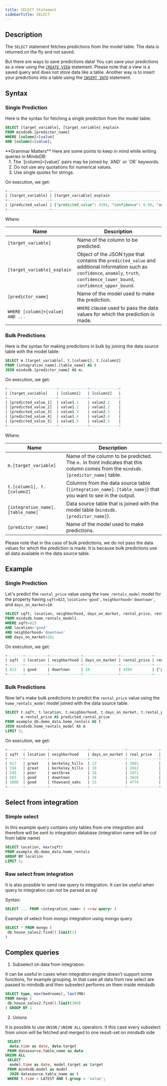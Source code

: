 ```yaml
---
title: SELECT Statement
sidebarTitle: SELECT
---
```


## Description

The `SELECT` statement fetches predictions from the model table. The data is returned on the fly and not saved.

But there are ways to save predictions data! You can save your predictions as a view using the [`CREATE VIEW`](/sql/create/view/) statement. Please note that a view is a saved query and does not store data like a table. Another way is to insert your predictions into a table using the [`INSERT INTO`](/sql/api/insert/) statement.

## Syntax

### Single Prediction

Here is the syntax for fetching a single prediction from the model table:

```sql
SELECT [target_variable], [target_variable]_explain
FROM mindsdb.[predictor_name]
WHERE [column]=[value] 
AND [column]=[value];
```

<Warning>
    **Grammar Matters**
    Here are some points to keep in mind while writing queries in MindsDB:<br/>
    &nbsp;&nbsp;&nbsp;1. The `[column]=[value]` pairs may be joined by `AND` or `OR` keywords.<br/>
    &nbsp;&nbsp;&nbsp;2. Do not use any quotations for numerical values.<br/>
    &nbsp;&nbsp;&nbsp;3. Use single quotes for strings.
</Warning>

On execution, we get:

```sql
+-------------------+-----------------------------------------------------------------------------------------------------------------------------------------------+
| [target_variable] | [target_variable]_explain                                                                                                                     |
+-------------------+-----------------------------------------------------------------------------------------------------------------------------------------------+
| [predicted_value] | {"predicted_value": 4394, "confidence": 0.99, "anomaly": null, "truth": null, "confidence_lower_bound": 4313, "confidence_upper_bound": 4475} |
+-------------------+-----------------------------------------------------------------------------------------------------------------------------------------------+
```

Where:

| Name                                     | Description                                                                                                                                                                          |
| ---------------------------------------- | ------------------------------------------------------------------------------------------------------------------------------------------------------------------------------------ |
| `[target_variable]`                      | Name of the column to be predicted.                                                                                                                                                  |
| `[target_variable]_explain`              | Object of the JSON type that contains the `predicted_value` and additional information such as `confidence`, `anomaly`, `truth`, `confidence_lower_bound`, `confidence_upper_bound`. |
| `[predictor_name]`                       | Name of the model used to make the prediction.                                                                                                                                       |
| `WHERE [column]=[value] AND ...`         | `WHERE` clause used to pass the data values for which the prediction is made.                                                                                                        |

### Bulk Predictions

Here is the syntax for making predictions in bulk by joining the data source table with the model table:

```sql
SELECT m.[target_variable], t.[column1], t.[column2]
FROM [integration_name].[table_name] AS t
JOIN mindsdb.[predictor_name] AS m;
```

On execution, we get:

```sql
+----------------------+-------------+-------------+
| [target_variable]    | [column1]   | [column2]   |
+----------------------+-------------+-------------+
| [predicted_value_1]  | value1.1    | value2.1    |
| [predicted_value_2]  | value1.2    | value2.2    |
| [predicted_value_3]  | value1.3    | value2.3    |
| [predicted_value_4]  | value1.4    | value2.4    |
| [predicted_value_5]  | value1.5    | value2.5    |
+----------------------+-------------+-------------+
```

Where:

| Name                                   | Description                                                                                                                         |
| -------------------------------------- | ------------------------------------------------------------------------------------------------------------------------------------|
| `m.[target_variable]`                  | Name of the column to be predicted. The `m.` in front indicates that this column comes from the `mindsdb.[predictor_name]` table.   |
| `t.[column1], t.[column2]`             | Columns from the data source table (`[integration_name].[table_name]`) that you want to see in the output.                          |
| `[integration_name].[table_name]`      | Data source table that is joined with the model table (`mindsdb.[predictor_name]`).                                                 |
| `[predictor_name]`                     | Name of the model used to make predictions.                                                                                         |

Please note that in the case of bulk predictions, we do not pass the data values for which the prediction is made. It is because bulk predictions use all data available in the data source table.

## Example

### Single Prediction

Let's predict the `rental_price` value using the `home_rentals_model` model for the property having `sqft=823`, `location='good'`, `neighborhood='downtown'`, and `days_on_market=10`.

```sql
SELECT sqft, location, neighborhood, days_on_market, rental_price, rental_price_explain
FROM mindsdb.home_rentals_model1
WHERE sqft=823
AND location='good'
AND neighborhood='downtown'
AND days_on_market=10;
```

On execution, we get:

```sql
+-------+----------+--------------+----------------+--------------+-----------------------------------------------------------------------------------------------------------------------------------------------+
| sqft  | location | neighborhood | days_on_market | rental_price | rental_price_explain                                                                                                                          |
+-------+----------+--------------+----------------+--------------+-----------------------------------------------------------------------------------------------------------------------------------------------+
| 823   | good     | downtown     | 10             | 4394         | {"predicted_value": 4394, "confidence": 0.99, "anomaly": null, "truth": null, "confidence_lower_bound": 4313, "confidence_upper_bound": 4475} |
+-------+----------+--------------+----------------+--------------+-----------------------------------------------------------------------------------------------------------------------------------------------+
```

### Bulk Predictions

Now let's make bulk predictions to predict the `rental_price` value using the `home_rentals_model` model joined with the data source table.

```sql
SELECT t.sqft, t.location, t.neighborhood, t.days_on_market, t.rental_price AS real_price,
       m.rental_price AS predicted_rental_price
FROM example_db.demo_data.home_rentals AS t
JOIN mindsdb.home_rentals_model AS m
LIMIT 5;
```

On execution, we get:

```sql
+-------+----------+-----------------+----------------+--------------+-----------------------------+
| sqft  | location | neighborhood    | days_on_market | real_price   | predicted_rental_price      |
+-------+----------+-----------------+----------------+--------------+-----------------------------+
| 917   | great    | berkeley_hills  | 13             | 3901         | 3886                        |
| 194   | great    | berkeley_hills  | 10             | 2042         | 2007                        |
| 543   | poor     | westbrae        | 18             | 1871         | 1865                        |
| 503   | good     | downtown        | 10             | 3026         | 3020                        |
| 1066  | good     | thowsand_oaks   | 13             | 4774         | 4748                        |
+-------+----------+-----------------+----------------+--------------+-----------------------------+
```

## Select from integration

### Simple select

In this example query contains only tables from one integration 
and therefore will be sent to integration database
(integration name will be cut from table name)
```sql
SELECT location, max(sqft)
FROM example_db.demo_data.home_rentals 
GROUP BY location
LIMIT 5;
```

### Raw select from integration

It is also possible to send raw query to integration. 
It can be useful when query to integration can not be parsed as sql

Syntax:

```sql
SELECT ... FROM <integration_name> ( <raw query> ) 
```

Example of select from mongo integration using mongo query
```sql
SELECT * FROM mongo (
 db.house_sales2.find().limit(1) 
)
```

## Complex queries

1. Subselect on data from integration.

It can be useful in cases when integration engine doesn't support some functions, for example grouping.
In that case all data from raw select are passed to mindsdb and then subselect performs on them inside mindsdb

```sql
SELECT type, max(bedrooms), last(MA)
FROM mongo (
 db.house_sales2.find().limit(300) 
) GROUP BY 1
```

2. Unions

It is possible to use `UNION` / `UNION ALL` operators.
It this case every subselect from union will be fetched and merged to one result-set on mindsdb side  

```sql
 SELECT 
  data.time as date, data.target
 FROM datasource.table_name as data
UNION ALL
 SELECT
  model.time as date, model.target as target
 FROM mindsdb.model as model 
  JOIN datasource.table_name as t
 WHERE t.time > LATEST AND t.group = 'value';
```
